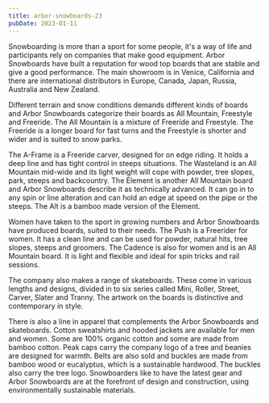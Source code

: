 ```yaml
---
title: arbor-snowboards-23
pubDate: 2023-01-11
---
```


Snowboarding is more than a sport for some people, it's a way of life and participants rely on companies that make good equipment. Arbor Snowboards have built a reputation for wood top boards that are stable and give a good performance. The main showroom is in Venice, California and there are international distributors in Europe, Canada, Japan, Russia, Australia and New Zealand.

Different terrain and snow conditions demands different kinds of boards and Arbor Snowboards categorize their boards as All Mountain, Freestyle and Freeride. The All Mountain is a mixture of Freeride and Freestyle. The Freeride is a longer board for fast turns and the Freestyle is shorter and wider and is suited to snow parks. 

The A-Frame is a Freeride carver, designed for on edge riding. It holds a deep line and has tight control in steeps situations. The Wasteland is an All Mountain mid-wide and its light weight will cope with powder, tree slopes, park, steeps and backcountry. The Element is another All Mountain board and Arbor Snowboards describe it as technically advanced. It can go in to any spin or line alteration and can hold an edge at speed on the pipe or the steeps. The Alt is a bamboo made version of the Element. 

Women have taken to the sport in growing numbers and Arbor Snowboards have produced boards, suited to their needs. The Push is a Freerider for women. It has a clean line and can be used for powder, natural hits, tree slopes, steeps and groomers. The Cadence is also for women and is an All Mountain board. It is light and flexible and ideal for spin tricks and rail sessions.

The company also makes a range of skateboards. These come in various lengths and designs, divided in to six series called Mini, Roller, Street, Carver, Slater and Tranny. The artwork on the boards is distinctive and contemporary in style. 

There is also a line in apparel that complements the Arbor Snowboards and skateboards. Cotton sweatshirts and hooded jackets are available for men and women. Some are 100% organic cotton and some are made from bamboo cotton. Peak caps carry the company logo of a tree and beanies are designed for warmth. Belts are also sold and buckles are made from bamboo wood or eucalyptus, which is a sustainable hardwood. The buckles also carry the tree logo. Snowboarders like to have the latest gear and Arbor Snowboards are at the forefront of design and construction, using environmentally sustainable materials.